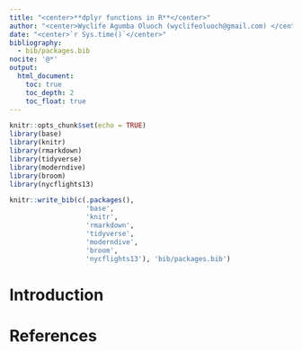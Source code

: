 ```yaml
---
title: "<center>**dplyr functions in R**</center>"
author: "<center>Wyclife Agumba Oluoch (wyclifeoluoch@gmail.com) </center>"
date: "<center>`r Sys.time()`</center>"
bibliography: 
  - bib/packages.bib
nocite: '@*'
output: 
  html_document:
    toc: true
    toc_depth: 2
    toc_float: true
---
```


```r
knitr::opts_chunk$set(echo = TRUE)
library(base)
library(knitr)
library(rmarkdown)
library(tidyverse)
library(moderndive)
library(broom)
library(nycflights13)

knitr::write_bib(c(.packages(),
                   'base',
                   'knitr',
                   'rmarkdown',
                   'tidyverse',
                   'moderndive',
                   'broom',
                   'nycflights13'), 'bib/packages.bib')
```

# Introduction



# References
